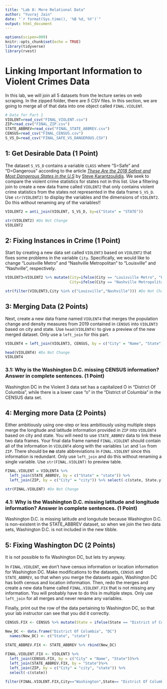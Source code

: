 ```yaml
---
title: "Lab 8: More Relational Data"
author: "Yuvraj Jain"
date: "`r format(Sys.time(), '%B %d, %Y')`"
output: html_document
---
```



```r
options(scipen=999)
knitr::opts_chunk$set(echo = TRUE)
library(tidyverse)
library(rvest)
```

# Linking Important Information to Violent Crimes Data

In this lab, we will join all 5 datasets from the lecture series on web scraping. In the zipped folder, there are *5* CSV files. In this section, we are going to merge all of that data into one object called `FINAL.VIOLENT`. 

```r
# Data for Part 1
VIOLENT=read_csv("FINAL_VIOLENT.csv")
ZIP=read_csv("FINAL_ZIP.csv")
STATE_ABBREV=read_csv("FINAL_STATE_ABBREV.csv")
CENSUS=read_csv("FINAL_CENSUS.csv")
S_VS_D=read_csv("FINAL_SAFE_VS_DANGEROUS.CSV")
```

## 1: Get Desirable Data (1 Point)

The dataset `S_VS_D` contains a variable `CLASS` where "S=Safe" and "D=Dangerous" according to the article *[These Are the 2018 Safest and Most Dangerous States in the U.S](https://www.securitysales.com/fire-intrusion/2018-safest-most-dangerous-states-us/)* by [Steve Karantzoulidis](https://www.securitysales.com/author/stevek/). We seek to compare the violent crime statistics for states not in this list. Use a filtering join to create a new data frame called `VIOLENT2` that only contains violent crime statistics from the states not represented in the data frame `S_VS_D`.  Use `str(VIOLENT2)` to display the variables and the dimensions of `VIOLENT2`. Do this without renaming any of the variables!!

```r
VIOLENT2 = anti_join(VIOLENT, S_VS_D, by=c("State" = "STATE"))

str(VIOLENT2) #Do Not Change
VIOLENT2 
```

## 2: Fixing Instances in Crime (1 Point)

Start by creating a new data set called `VIOLENT3` based on `VIOLENT2` that fixes some problems in the variable `City`. Specifically, we would like to change "Louisville Metro" and "Nashville Metropolitan" to "Louisville" and "Nashville", respectively. 

```r
VIOLENT3=VIOLENT2 %>% mutate(City=ifelse(City == "Louisville Metro", "Louisville", City),
                             City=ifelse(City == "Nashville Metropolitan", "Nashville", City))

str(filter(VIOLENT3,City %in% c("Louisville","Nashville"))) #Do Not Change
```

## 3: Merging Data (2 Points)

Next, create a new data frame named `VIOLENT4` that merges the population change and density measures from 2019 contained in `CENSUS` into `VIOLENT3` based on city and state. Use `head(VIOLENT4)` to give a preview of the new merged dataset. Only use a `left_join` for this part.

```r
VIOLENT4 = left_join(VIOLENT3, CENSUS, by = c("City" = "Name", "State"))

head(VIOLENT4) #Do Not Change
VIOLENT4
```

### 3.1: Why is the Washington D.C. missing CENSUS information? Answer in complete sentences. (1 Point)

Washington DC in the Violent 3 data set has a capitalized O in "District Of Columbia", while there is a lower case "o" in the "District of Columbia" in the CENSUS data set.

## 4: Merging more Data (2 Points)

Either ambitiously using one-step or less ambitiously using multiple steps merge the longitude and latitude information provided in `ZIP` into  `VIOLENT4` based on city and state. You will need to use `STATE_ABBREV` data to link these two data frames. Your final data frame named `FINAL.VIOLENT` should contain all of the information in `VIOLENT4` along with the variables `lat` and `lon` from `ZIP`. There should be **no** state abbreviations in `FINAL.VIOLENT` since this information is redundant.  Only use `left_join` and do this without renaming a single variable. Use `str(FINAL.VIOLENT)` to preview table.

```r
FINAL.VIOLENT = VIOLENT4 %>%
  left_join(STATE_ABBREV, by = c("State" = "state")) %>%
  left_join(ZIP, by = c("City" = "city")) %>% select(-c(state, State.y)) 

str(FINAL.VIOLENT) #Do Not Change
```

### 4.1: Why is the Washington D.C. missing latitude and longitude information? Answer in complete sentences. (1 Point)

Washington D.C. is missing latitude and longutude because Washington D.C. is non-existent in the STATE_ABBREV dataset, so when we join the two data sets, Washington D.C. is not included in the new tibble. 

## 5: Fixing Washington DC (2 Points)

It is not possible to fix Washington DC, but lets try anyway.

In `FINAL.VIOLENT`, we don't have census information or location information for Washington DC. Make modifications to the datasets, `CENSUS` and `STATE_ABBREV`, so that when you merge the datasets again, Washington DC has both census and location information. Then, redo the merges and create a new data frame called `FINAL.VIOLENT.FIX` that is not missing any information. You will probably have to do this in multiple steps. Only use `left_join` for all merges and never rename any variables.

Finally, print out the row of the data pertaining to Washington DC, so that your lab instructor can see that you did it correctly. 

```r
CENSUS.FIX <- CENSUS %>% mutate(State = ifelse(State == "District of Columbia", "District Of Columbia", State))

New_DC <- data.frame("District Of Columbia", "DC")
  names(New_DC) <- c("State", "state")
  
STATE_ABBREV.FIX <- STATE_ABBREV %>% rbind(New_DC)

FINAL.VIOLENT.FIX <- VIOLENT3 %>% 
  left_join(CENSUS.FIX, by = c("City" = "Name", "State"))%>%
  left_join(STATE_ABBREV.FIX, by = "State")%>% 
  left_join(ZIP, by = c("City" = "city", "state")) %>% 
  select(-c(state))

filter(FINAL.VIOLENT.FIX,City=="Washington",State== "District Of Columbia" ) # Do Not Change
```